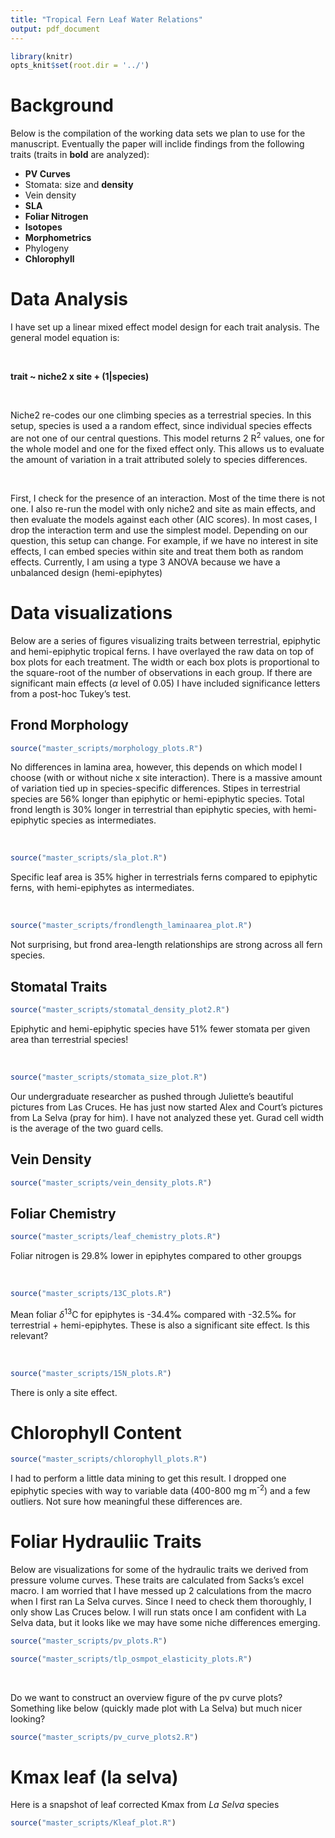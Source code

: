 ```yaml
---
title: "Tropical Fern Leaf Water Relations"
output: pdf_document
---
```


```r
library(knitr)
opts_knit$set(root.dir = '../')
```

# Background

Below is the compilation of the working data sets we plan to use for the manuscript. Eventually the paper will inclide findings from the following traits (traits in **bold** are analyzed):

* **PV Curves**
* Stomata: size and **density**
* Vein density
* **SLA**
* **Foliar Nitrogen**
* **Isotopes**
* **Morphometrics**
* Phylogeny
* **Chlorophyll**

# Data Analysis

I have set up a linear mixed effect model design for each trait analysis. The general model equation is:

\

**trait ~ niche2 x site + (1|species)**

\

Niche2 re-codes our one climbing species as a terrestrial species. In this setup, species is used a a random effect, since individual species effects are not one of our central questions. This model returns 2 R^2^ values, one for the whole model and one for the fixed effect only. This allows us to evaluate the amount of variation in a trait attributed solely to species differences.

\

First, I check for the presence of an interaction. Most of the time there is not one. I also re-run the model with only niche2 and site as main effects, and then evaluate the models against each other (AIC scores). In most cases, I drop the interaction term and use the simplest model. Depending on our question, this setup can change. For example, if we have no interest in site effects, I can embed species within site and treat them both as random effects. Currently, I am using a type 3 ANOVA because we have a unbalanced design (hemi-epiphytes)

# Data visualizations

Below are a series of figures visualizing traits between terrestrial, epiphytic and hemi-epiphytic tropical ferns. I have overlayed the raw data on top of box plots for each treatment. The width or each box plots is proportional to the square-root of the number of observations in each group. If there are significant main effects ($\alpha$ level of 0.05) I have included significance letters from a post-hoc Tukey's test.

## Frond Morphology

```r
source("master_scripts/morphology_plots.R")
```
No differences in lamina area, however, this depends on which model I choose (with or without niche x site interaction).  There is a massive amount of variation tied up in species-specific differences. Stipes in terrestrial species are 56% longer than epiphytic or hemi-epiphytic species. Total frond length is 30% longer in terrestrial than epiphytic species, with hemi-epiphytic species as intermediates.

\

```r
source("master_scripts/sla_plot.R")
```
Specific leaf area is 35% higher in terrestrials ferns compared to epiphytic ferns, with hemi-epiphytes as intermediates.

\

```r
source("master_scripts/frondlength_laminaarea_plot.R")
```
Not surprising, but frond area-length relationships are strong across all fern species.

## Stomatal Traits

```r
source("master_scripts/stomatal_density_plot2.R")
```
Epiphytic and hemi-epiphytic species have 51% fewer stomata per given area than terrestrial species!

\

```r
source("master_scripts/stomata_size_plot.R")
```
Our undergraduate researcher as pushed through Juliette's beautiful pictures from Las Cruces. He has just now started Alex and Court's pictures from La Selva (pray for him). I have not analyzed these yet. Gurad cell width is the average of the two guard cells.

## Vein Density

```r
source("master_scripts/vein_density_plots.R")
```


## Foliar Chemistry 

```r
source("master_scripts/leaf_chemistry_plots.R")
```
Foliar nitrogen is 29.8% lower in epiphytes compared to other groupgs

\

```r
source("master_scripts/13C_plots.R")
```
Mean foliar $\delta$^13^C for epiphytes is -34.4&permil; compared with -32.5&permil; for terrestrial + hemi-epiphytes. These is also a significant site effect. Is this relevant? 

\

```r
source("master_scripts/15N_plots.R")
```
There is only a site effect.  

# Chlorophyll Content

```r
source("master_scripts/chlorophyll_plots.R")
```
I had to perform a little data mining to get this result. I dropped one epiphytic species with way to variable data (400-800 mg m^-2^) and a few outliers. Not sure how meaningful these differences are.

# Foliar Hydrauliic Traits

Below are visualizations for some of the hydraulic traits we derived from pressure volume curves. These traits are calculated from Sacks's excel macro. I am worried that I have messed up 2 calculations from the macro when I first ran La Selva curves. Since I need to check them thoroughly, I only show Las Cruces below. I will run stats once I am confident with La Selva data, but it looks like we may have some niche differences emerging.

```r
source("master_scripts/pv_plots.R")
```

```r
source("master_scripts/tlp_osmpot_elasticity_plots.R")
```

\

Do we want to construct an overview figure of the pv curve plots?  Something like below (quickly made plot with La Selva) but much nicer looking?

```r
source("master_scripts/pv_curve_plots2.R")
```


# Kmax leaf (la selva)

Here is a snapshot of leaf corrected Kmax from *La Selva* species

```r
source("master_scripts/Kleaf_plot.R")
```




